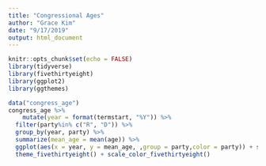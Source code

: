 ```yaml
---
title: "Congressional Ages"
author: "Grace Kim"
date: "9/17/2019"
output: html_document
---
```


```r
knitr::opts_chunk$set(echo = FALSE)
library(tidyverse)
library(fivethirtyeight)
library(ggplot2)
library(ggthemes)
```
```r

data("congress_age")
congress_age %>% 
    mutate(year = format(termstart, "%Y")) %>% 
  filter(party%in% c("R", "D")) %>% 
  group_by(year, party) %>% 
  summarize(mean_age = mean(age)) %>% 
  ggplot(aes(x = year, y = mean_age, ,group = party,color = party)) + scale_x_discrete()+ geom_line()+labs(title="Average Age of Members of Congress", subtitle = "At start of term, 1948-2013", source = "538 R Package")+ 
  theme_fivethirtyeight() + scale_color_fivethirtyeight()
  

```
